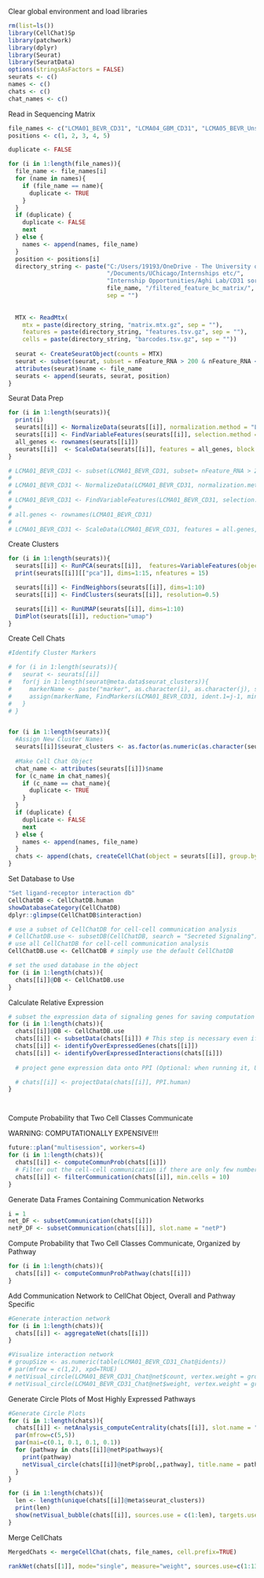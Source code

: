 Clear global environment and load libraries
```r
rm(list=ls())
library(CellChat)Sp
library(patchwork)
library(dplyr)
library(Seurat)
library(SeuratData)
options(stringsAsFactors = FALSE)
seurats <- c()
names <- c()
chats <- c()
chat_names <- c()
```

Read in Sequencing Matrix
```r
file_names <- c("LCMA01_BEVR_CD31", "LCMA04_GBM_CD31", "LCMA05_BEVR_Unsorted", "LCMA06_GBM_Unsorted", "LCMA11_BEVR_unpaired")
positions <- c(1, 2, 3, 4, 5)

duplicate <- FALSE

for (i in 1:length(file_names)){
  file_name <- file_names[i]
  for (name in names){
    if (file_name == name){
      duplicate <- TRUE
    }
  }
  if (duplicate) {
    duplicate <- FALSE
    next
  } else {
    names <- append(names, file_name)
  }
  position <- positions[i]
  directory_string <- paste("C:/Users/19193/OneDrive - The University of Chicago",
                            "/Documents/UChicago/Internships etc/",
                            "Internship Opportunities/Aghi Lab/CD31 sorted/",
                            file_name, "/filtered_feature_bc_matrix/",
                            sep = "")
  
  
  MTX <- ReadMtx(
    mtx = paste(directory_string, "matrix.mtx.gz", sep = ""),
    features = paste(directory_string, "features.tsv.gz", sep = ""),
    cells = paste(directory_string, "barcodes.tsv.gz", sep = ""))
  
  seurat <- CreateSeuratObject(counts = MTX)
  seurat <- subset(seurat, subset = nFeature_RNA > 200 & nFeature_RNA < 2500)
  attributes(seurat)$name <- file_name
  seurats <- append(seurats, seurat, position)
}

```

Seurat Data Prep
```r

for (i in 1:length(seurats)){
  print(i)
  seurats[[i]] <- NormalizeData(seurats[[i]], normalization.method = "LogNormalize", scale.factor = 10000)
  seurats[[i]] <- FindVariableFeatures(seurats[[i]], selection.method = "vst", nfeatures=2000)
  all_genes <- rownames(seurats[[i]])
  seurats[[i]]  <- ScaleData(seurats[[i]], features = all_genes, block.size = 1000)
}

# LCMA01_BEVR_CD31 <- subset(LCMA01_BEVR_CD31, subset= nFeature_RNA > 200 & nFeature_RNA < 2500)
# 
# LCMA01_BEVR_CD31 <- NormalizeData(LCMA01_BEVR_CD31, normalization.method = "LogNormalize", scale.factor = 10000)
# 
# LCMA01_BEVR_CD31 <- FindVariableFeatures(LCMA01_BEVR_CD31, selection.method = "vst", nfeatures=2000)
# 
# all.genes <- rownames(LCMA01_BEVR_CD31)
# 
# LCMA01_BEVR_CD31 <- ScaleData(LCMA01_BEVR_CD31, features = all.genes, block.size = 1000)
```
Create Clusters
```r
for (i in 1:length(seurats)){
  seurats[[i]] <- RunPCA(seurats[[i]],  features=VariableFeatures(object=seurats[[i]]))
  print(seurats[[i]][["pca"]], dims=1:15, nfeatures = 15)

  seurats[[i]] <- FindNeighbors(seurats[[i]], dims=1:10)
  seurats[[i]] <- FindClusters(seurats[[i]], resolution=0.5)

  seurats[[i]] <- RunUMAP(seurats[[i]], dims=1:10)
  DimPlot(seurats[[i]], reduction="umap")
}
```

Create Cell Chats
```r
#Identify Cluster Markers

# for (i in 1:length(seurats)){
#   seurat <- seurats[[i]]
#   for(j in 1:length(seurat@meta.data$seurat_clusters)){
#     markerName <- paste("marker", as.character(i), as.character(j), sep="")
#     assign(markerName, FindMarkers(LCMA01_BEVR_CD31, ident.1=j-1, min.pct=0.1))
#   }
# }


for (i in 1:length(seurats)){
  #Assign New Cluster Names
  seurats[[i]]$seurat_clusters <- as.factor(as.numeric(as.character(seurats[[i]]$seurat_clusters)) + 1)
  
  #Make Cell Chat Object
  chat_name <- attributes(seurats[[i]])$name
  for (c_name in chat_names){
    if (c_name == chat_name){
      duplicate <- TRUE
    }
  }
  if (duplicate) {
    duplicate <- FALSE
    next
  } else {
    names <- append(names, file_name)
  }
  chats <- append(chats, createCellChat(object = seurats[[i]], group.by="seurat_clusters"))
}
```

Set Database to Use
```r


"Set ligand-receptor interaction db"
CellChatDB <- CellChatDB.human
showDatabaseCategory(CellChatDB)
dplyr::glimpse(CellChatDB$interaction)

# use a subset of CellChatDB for cell-cell communication analysis
# CellChatDB.use <- subsetDB(CellChatDB, search = "Secreted Signaling") # use Secreted Signaling
# use all CellChatDB for cell-cell communication analysis
CellChatDB.use <- CellChatDB # simply use the default CellChatDB

# set the used database in the object
for (i in 1:length(chats)){
  chats[[i]]@DB <- CellChatDB.use
}
```


Calculate Relative Expression
```r
# subset the expression data of signaling genes for saving computation cost
for (i in 1:length(chats)){
  chats[[i]]@DB <- CellChatDB.use
  chats[[i]] <- subsetData(chats[[i]]) # This step is necessary even if using the whole database
  chats[[i]] <- identifyOverExpressedGenes(chats[[i]])
  chats[[i]] <- identifyOverExpressedInteractions(chats[[i]])
  
  # project gene expression data onto PPI (Optional: when running it, USER should set `raw.use = FALSE` in the function `computeCommunProb()` in order to use the projected data)

  # chats[[i]] <- projectData(chats[[i]], PPI.human)
}




```

Compute Probability that Two Cell Classes Communicate

WARNING: COMPUTATIONALLY EXPENSIVE!!! 
```r
future::plan("multisession", workers=4)
for (i in 1:length(chats)){
  chats[[i]] <- computeCommunProb(chats[[i]])
  # Filter out the cell-cell communication if there are only few number of cells in certain cell groups
  chats[[i]] <- filterCommunication(chats[[i]], min.cells = 10)
}
```

Generate Data Frames Containing Communication Networks
```r
i = 1
net_DF <- subsetCommunication(chats[[i]])
netP_DF <- subsetCommunication(chats[[i]], slot.name = "netP")
```

Compute Probability that Two Cell Classes Communicate, Organized by Pathway
```r
for (i in 1:length(chats)){
  chats[[i]] <- computeCommunProbPathway(chats[[i]])
}
```

Add Communication Network to CellChat Object, Overall and Pathway Specific
```r
#Generate interaction network
for (i in 1:length(chats)){
  chats[[i]] <- aggregateNet(chats[[i]])
}

#Visualize interaction network
# groupSize <- as.numeric(table(LCMA01_BEVR_CD31_Chat@idents))
# par(mfrow = c(1,2), xpd=TRUE)
# netVisual_circle(LCMA01_BEVR_CD31_Chat@net$count, vertex.weight = groupSize, weight.scale = T, label.edge= F, title.name = "Number of interactions")
# netVisual_circle(LCMA01_BEVR_CD31_Chat@net$weight, vertex.weight = groupSize, weight.scale = T, label.edge= F, title.name = "Interaction weights/strength")
```

Generate Circle Plots of Most Highly Expressed Pathways
```r
#Generate Circle Plots
for (i in 1:length(chats)){
  chats[[i]] <- netAnalysis_computeCentrality(chats[[i]], slot.name = "netP")
  par(mfrow=c(5,5))
  par(mai=c(0.1, 0.1, 0.1, 0.1))
  for (pathway in chats[[i]]@netP$pathways){
    print(pathway)
    netVisual_circle(chats[[i]]@netP$prob[,,pathway], title.name = pathway)
  }
}
```

```r
for (i in 1:length(chats)){
  len <- length(unique(chats[[i]]@meta$seurat_clusters))
  print(len)
  show(netVisual_bubble(chats[[i]], sources.use = c(1:len), targets.use = c(1:len), remove.isolate = FALSE))
}
```

Merge CellChats
```r
MergedChats <- mergeCellChat(chats, file_names, cell.prefix=TRUE)
```

```r
rankNet(chats[[1]], mode="single", measure="weight", sources.use=c(1:13), targets.use=c(1:13), comparison=c(1))
```
